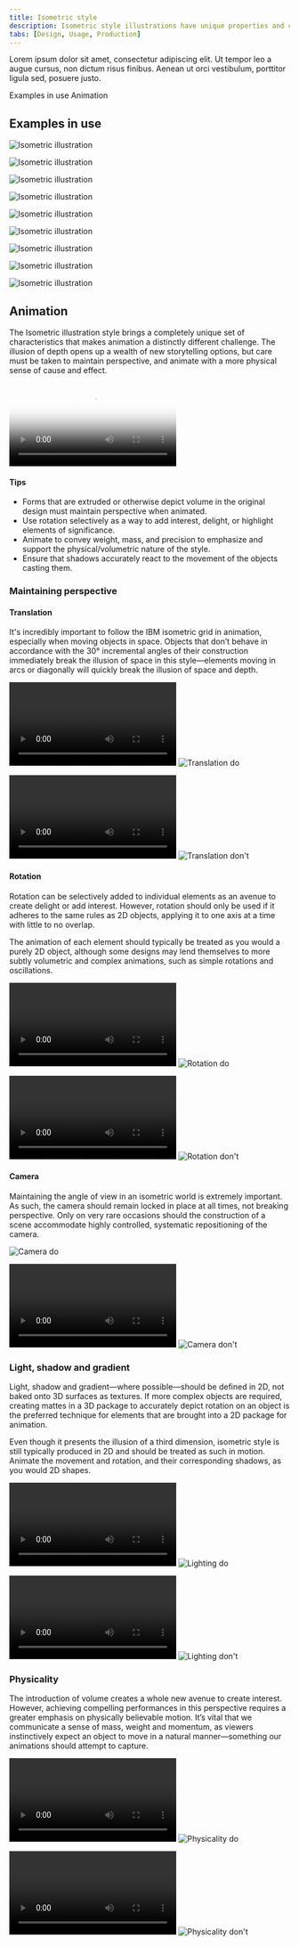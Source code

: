 ```yaml
---
title: Isometric style
description: Isometric style illustrations have unique properties and can sometimes be difficult to achieve. The following production guidelines can help you through the technical details.
tabs: [Design, Usage, Production]
---
```


<PageDescription>

Lorem ipsum dolor sit amet, consectetur adipiscing elit. Ut tempor leo a augue cursus, non dictum risus finibus. Aenean ut orci vestibulum, porttitor ligula sed, posuere justo.

</PageDescription>

<AnchorLinks>
  <AnchorLink>Examples in use</AnchorLink>
  <AnchorLink>Animation</AnchorLink>
</AnchorLinks>

## Examples in use

<Row className="mock-gallery">

<Column colMd={4} colLg={8}>

![Isometric illustration](./images/Usage-ex1.png)

</Column>

<Column colMd={4} colLg={4}>

![Isometric illustration](./images/Usage-ex2.png)

</Column>

</Row>

<Row className="mock-gallery">

<Column colMd={4} colLg={4}>

![Isometric illustration](./images/Usage-ex3.png)

</Column>

<Column colMd={4} colLg={8}>

![Isometric illustration](./images/Usage-ex4.png)

</Column>

</Row>

<Row className="mock-gallery">

<Column colMd={4} colLg={8}>

![Isometric illustration](./images/Usage-ex5.png)

</Column>

<Column colMd={4} colLg={4}>

![Isometric illustration](./images/Usage-ex6.png)

</Column>

</Row>

<Row className="mock-gallery">

<Column colMd={4} colLg={4}>

![Isometric illustration](./images/Usage-ex7.png)

</Column>

<Column colMd={4} colLg={4}>

![Isometric illustration](./images/Usage-ex8.png)

</Column>

<Column colMd={4} colLg={4}>

![Isometric illustration](./images/Usage-ex9.png)

</Column>

</Row>

## Animation

The Isometric illustration style brings a completely unique set of characteristics that makes animation a distinctly different challenge. The illusion of depth opens up a wealth of new storytelling options, but care must be taken to maintain perspective, and animate with a more physical sense of cause and effect.

<Video
  poster="/images/illustration/usage-hero.png"
  src="/videos/illustration/usage-hero.mp4"
/>

#### Tips
- Forms that are extruded or otherwise depict volume in the original design must maintain perspective when animated.
- Use rotation selectively as a way to add interest, delight, or highlight elements of significance.
- Animate to convey weight, mass, and precision to emphasize and support the physical/volumetric nature of the style.
- Ensure that shadows accurately react to the movement of the objects casting them.

### Maintaining perspective

#### Translation
It's incredibly important to follow the IBM isometric grid in animation, especially when moving objects in space. Objects that don’t behave in accordance with the 30° incremental angles of their construction immediately break the illusion of space in this style—elements moving in arcs or diagonally will quickly break the illusion of space and depth. 

<DoDontRow>

<DoDont type="do" caption="Translate objects along the isometric grid on one axis at a time.">
<GifPlayer color="dark">

![Translation do](/videos/illustration/translation-do.mp4)
![Translation do](/images/illustration/translation-do.png)

</GifPlayer>
</DoDont>

<DoDont type="dont" caption="Avoid overlapping movement on multiple axes simultainiously.">
<GifPlayer color="dark">

![Translation don't](/videos/illustration/translation-dont.mp4)
![Translation don't](/images/illustration/translation-dont.png)

</GifPlayer>
</DoDont>
  
</DoDontRow>

#### Rotation
Rotation can be selectively added to individual elements as an avenue to create delight or add interest. However, rotation should only be used if it adheres to the same rules as 2D objects, applying it to one axis at a time with little to no overlap. 

The animation of each element should typically be treated as you would a purely 2D object, although some designs may lend themselves to more subtly volumetric and complex animations, such as simple rotations and oscillations. 

<DoDontRow>

<DoDont type="do" caption="Keep rotation to one axis at a time.">
<GifPlayer color="dark">

![Rotation do](/videos/illustration/rotation-do.mp4)
![Rotation do](/images/illustration/rotation-do.png)

</GifPlayer>
</DoDont>

<DoDont type="dont" caption="Avoid overlapping rotation on multiple axes simultainiously.">
<GifPlayer color="dark">

![Rotation don't](/videos/illustration/rotation-dont.mp4)
![Rotation don't](/images/illustration/rotation-dont.png)

</GifPlayer>
</DoDont>
  
</DoDontRow>

#### Camera
Maintaining the angle of view in an isometric world is extremely important. As such, the camera should remain locked in place at all times, not breaking perspective. Only on very rare occasions should the construction of a scene accommodate highly controlled, systematic repositioning of the camera.

<DoDontRow>

<DoDont type="do" caption="Lock the camera to an isometric angle.">

![Camera do](/images/illustration/camera-do.png)

</DoDont>

<DoDont type="dont" caption="Avoid changes in perspective.">
<GifPlayer color="dark">

![Camera don't](/videos/illustration/camera-dont.mp4)
![Camera don't](/images/illustration/camera-dont.png)

</GifPlayer>
</DoDont>
  
</DoDontRow>

### Light, shadow and gradient

Light, shadow and gradient—where possible—should be defined in 2D, not baked onto 3D surfaces as textures. If more complex objects are required, creating mattes in a 3D package to accurately depict rotation on an object is the preferred technique for elements that are brought into a 2D package for animation. 

Even though it presents the illusion of a third dimension, isometric style is still typically produced in 2D and should be treated as such in motion. Animate the movement and rotation, and their corresponding shadows, as you would 2D shapes.

<DoDontRow>

<DoDont type="do" caption="Add color and gradients in 2D.">
<GifPlayer color="dark">

![Lighting do](/videos/illustration/light-do.mp4)
![Lighting do](/images/illustration/rotation-do.png)

</GifPlayer>
</DoDont>

<DoDont type="dont" caption="Avoid baking gradients on surfaces in 3D.">
<GifPlayer color="dark">

![Lighting don't](/videos/illustration/light-dont.mp4)
![Lighting don't](/images/illustration/rotation-dont.png)

</GifPlayer>
</DoDont>
  
</DoDontRow>

### Physicality

The introduction of volume creates a whole new avenue to create interest. However, achieving compelling performances in this perspective requires a greater emphasis on physically believable motion. It’s vital that we communicate a sense of mass, weight and momentum, as viewers instinctively expect an object to move in a natural manner—something our animations should attempt to capture.

<DoDontRow>

<DoDont type="do" caption="Animate with weight and momentum.">
<GifPlayer color="dark">

![Physicality do](/videos/illustration/physicality-do.mp4)
![Physicality do](/images/illustration/rotation-do.png)

</GifPlayer>
</DoDont>

<DoDont type="dont" caption="Avoid unnatural, exaggerated movements.">
<GifPlayer color="dark">

![Physicality don't](/videos/illustration/physicality-dont.mp4)
![Physicality don't](/images/illustration/physicality-dont.png)

</GifPlayer>
</DoDont>
  
</DoDontRow>
